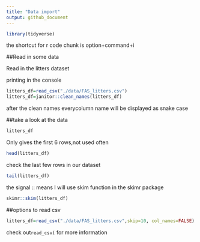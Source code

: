 ```yaml
---
title: "Data import"
output: github_document
---
```


```r
library(tidyverse)
```

the shortcut for r code chunk is option+command+i

##Read in some data

Read in the litters dataset

printing in the console
```r
litters_df=read_csv("./data/FAS_litters.csv")
litters_df=janitor::clean_names(litters_df)
```
after the clean names everycolumn name will be displayed as snake case

##take a look at the data 
```r
litters_df
```

Only gives the first 6 rows,not used often
```r
head(litters_df)
```


check the last few rows in our dataset
```r
tail(litters_df)
```

the signal :: means I will use skim function in the skimr package
```r
skimr::skim(litters_df)
```

##options to read csv

```r
litters_df=read_csv("./data/FAS_litters.csv",skip=10, col_names=FALSE)
```



check out`read_csv(` for more information

